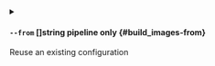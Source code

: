 
<details className="config-field -function" data-expandable="false">
<summary>

#### `--from` <span class="config-field-type">[]string</span> <span class="config-field-enum"></span> <span class="config-field-default -return"></span> <span class="config-field-required" data-required="false">pipeline only</span>  {#build_images-from}

Reuse an existing configuration

</summary>



</details>
